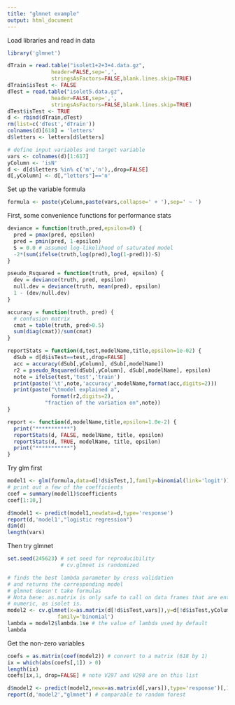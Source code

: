 ```yaml
---
title: "glmnet example"
output: html_document
---
```


Load libraries and read in data
```r
library('glmnet')

dTrain = read.table("isolet1+2+3+4.data.gz",
              header=FALSE,sep=',',
              stringsAsFactors=FALSE,blank.lines.skip=TRUE)
dTrain$isTest <- FALSE
dTest = read.table("isolet5.data.gz",
              header=FALSE,sep=',',
              stringsAsFactors=FALSE,blank.lines.skip=TRUE)
dTest$isTest <- TRUE
d <- rbind(dTrain,dTest)
rm(list=c('dTest','dTrain'))
colnames(d)[618] = 'letters'
d$letters <- letters[d$letters]

# define input variables and target variable
vars <- colnames(d)[1:617]
yColumn <- 'isN'
d <- d[d$letters %in% c('m','n'),,drop=FALSE]
d[,yColumn] <- d[,"letters"]=='n'
```

Set up the variable formula
```r
formula <- paste(yColumn,paste(vars,collapse=' + '),sep=' ~ ')
```

First, some convenience functions for performance stats
```r
deviance = function(truth,pred,epsilon=0) {
  pred = pmax(pred, epsilon)
  pred = pmin(pred, 1-epsilon)
  S = 0.0 # assumed log-likelihood of saturated model
  -2*(sum(ifelse(truth,log(pred),log(1-pred)))-S)
}

pseudo_Rsquared = function(truth, pred, epsilon) {
  dev = deviance(truth, pred, epsilon)
  null.dev = deviance(truth, mean(pred), epsilon)
  1 - (dev/null.dev)
}

accuracy = function(truth, pred) {
  # confusion matrix
  cmat = table(truth, pred>0.5)
  sum(diag(cmat))/sum(cmat)
}

reportStats = function(d,test,modelName,title,epsilon=1e-02) {
  dSub = d[d$isTest==test,,drop=FALSE]
  acc = accuracy(dSub[,yColumn], dSub[,modelName])
  r2 = pseudo_Rsquared(dSub[,yColumn], dSub[,modelName], epsilon)
  note = ifelse(test,'test','train')
  print(paste('\t',note,'accuracy',modelName,format(acc,digits=2)))
  print(paste("\tmodel explained a",
              format(r2,digits=2),
            "fraction of the variation on",note))  
}

report <- function(d,modelName,title,epsilon=1.0e-2) {
  print("***********")
  reportStats(d, FALSE, modelName, title, epsilon)
  reportStats(d, TRUE, modelName, title, epsilon)
  print("***********")
}
```


Try glm first
```r
model1 <- glm(formula,data=d[!d$isTest,],family=binomial(link='logit'))
# print out a few of the coefficients
coef = summary(model1)$coefficients
coef[1:10,]

d$model1 <- predict(model1,newdata=d,type='response')
report(d,'model1',"logistic regression")
dim(d)
length(vars)
```

Then try glmnet
```r
set.seed(245623) # set seed for reproducibility
                 # cv.glmnet is randomized

# finds the best lambda parameter by cross validation
# and returns the corresponding model
# glmnet doesn't take formulas
# Nota bene: as.matrix is only safe to call on data frames that are entirely
# numeric, as isolet is.
model2 <- cv.glmnet(x=as.matrix(d[!d$isTest,vars]),y=d[!d$isTest,yColumn,drop=TRUE],
                family='binomial')
lambda = model2$lambda.1se # the value of lambda used by default
lambda
```

Get the non-zero variables
```r
coefs = as.matrix(coef(model2)) # convert to a matrix (618 by 1)
ix = which(abs(coefs[,1]) > 0)
length(ix)
coefs[ix,1, drop=FALSE] # note V297 and V298 are on this list
```

```r
d$model2 <- predict(model2,newx=as.matrix(d[,vars]),type='response')[,1]
report(d,'model2',"glmnet") # comparable to random forest

```

